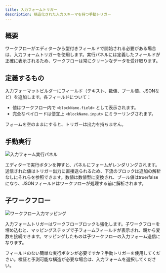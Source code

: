 ```yaml
---
title: 入力フォームトリガー
description: 構造化された入力スキーマを持つ手動トリガー
---
```



## 概要

ワークフローがエディターから型付きフィールドで開始される必要がある場合は、入力フォームトリガーを使用します。実行パネルには定義したフィールドが正確に表示されるため、ワークフローは常にクリーンなデータを受け取ります。

## 定義するもの

入力フォーマットビルダーにフィールド（テキスト、数値、ブール値、JSONなど）を追加します。各フィールドについて：

- 値はワークフロー内で `<blockName.field>` として表示されます。
- 完全なペイロードは便宜上 `<blockName.input>` にミラーリングされます。

フォームを空のままにすると、トリガーは出力を持ちません。

## 手動実行

<div className='flex justify-center my-6'>
  <Image
    src='/static/triggers/input-form-panel-light.png'
    alt='入力フォーム実行パネル'
    width={400}
    height={250}
    className='rounded-xl border border-border shadow-sm'
  />
</div>

エディターで実行ボタンを押すと、パネルにフォームがレンダリングされます。送信された値はトリガー出力に直接送られるため、下流のブロックは追加の解析なしにそれらを参照できます。数値は数値型に変換され、ブール値はtrue/falseになり、JSONフィールドはワークフローが処理する前に解析されます。

## 子ワークフロー

<div className='flex justify-center my-6'>
  <Image
    src='/static/triggers/workflow-input-mapping-light.png'
    alt='ワークフロー入力マッピング'
    width={400}
    height={250}
    className='rounded-xl border border-border shadow-sm'
  />
</div>

入力フォームトリガーはワークフローブロックも強化します。子ワークフローを埋め込むと、マッピングステップで子フォームフィールドが表示され、親から変数を接続できます。マッピングしたものは子ワークフローの入力フォーム送信になります。

<Callout>
フィールドのない簡単な実行ボタンが必要ですか？手動トリガーを使用してください。検証と予測可能な構造が必要な場合は、入力フォームを選択してください。
</Callout>
